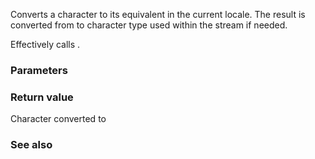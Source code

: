 {{cpp/io/basic_ios/title|widen}}
{{cpp/io/basic_ios/navbar}}
{{ddcl|
char_type widen( char c ) const;
}}

Converts a character {{c|c}} to its equivalent in the current locale. The result is converted from {{c/core|char}} to character type used within the stream if needed.

Effectively calls {{c|std::use_facet&lt; std::ctype&lt;char_type&gt; &gt;(getloc()).widen(c)}}.

===Parameters===
{{par begin}}
{{par|c|character to convert}}
{{par end}}

===Return value===
Character converted to {{tt|char_type}}

===See also===
{{dsc begin}}
{{dsc inc|cpp/io/basic_ios/dsc narrow}}
{{dsc inc|cpp/locale/ctype/dsc do_widen}}
{{dsc inc|cpp/string/multibyte/dsc btowc}}
{{dsc end}}

{{langlinks|de|es|fr|it|ja|pt|ru|zh}}